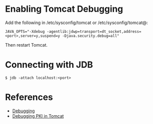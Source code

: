 = Enabling Tomcat Debugging =

Add the following in /etc/sysconfig/tomcat or /etc/sysconfig/tomcat@<instance>:

<pre>
JAVA_OPTS="-Xdebug -agentlib:jdwp=transport=dt_socket,address=<port>,server=y,suspend=y -Djava.security.debug=all"
</pre>

Then restart Tomcat.

= Connecting with JDB =

<pre>
$ jdb -attach localhost:<port>
</pre>

= References =

* [[Debugging]]
* [[Debugging PKI in Tomcat]]